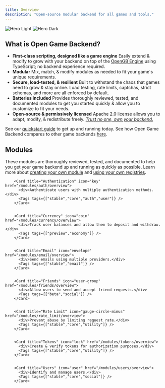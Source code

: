 ```yaml
---
title: Overview
description: "Open-source modular backend for all games and tools."
---
```



<img
  className="block dark:hidden"
  src="/images/hero-light.png"
  alt="Hero Light"
/>
<img
  className="hidden dark:block"
  src="/images/hero-dark.png"
  alt="Hero Dark"
/>

## What is Open Game Backend?

- **First-class scripting, designed like a game engine** Easily extend & modify to grow with your backend on top of the [OpenGB Engine](/engine/introduction) using TypeScript; no backend experience required.
- **Modular** Mix, match, & modify modules as needed to fit your game's unique requirements.
- **Secure, load-tested, & resilient** Built to withstand the chaos that games need to grow & stay online. Load testing, rate limits, captchas, strict schemas, <Tooltip tip="...documentation, secrets management, auto-scaling, and backups">and more</Tooltip> are all enforced by default.
- **Batteries included** Provides thoroughly reviewed, tested, and documented modules to get you started quickly & allow you to customize to fit your needs.
- **Open-source & permissively licensed** Apache 2.0 license allows you to adapt, modify, & redistribute freely. _[Trust no one, own your backend.](https://delistedgames.com/gamesparks-service-to-end-in-september-potential-threat-to-thousands-of-titles/)_

See our [quickstart guide](/concepts/quickstart) to get up and running today. See how Open Game Backend compares to other game backends [here](/comparison/playfab).

## Modules

These modules are thoroughly reviewed, tested, and documented to help you get your game backend up and running as quickly as possible. Learn more about [creating your own module](/build/introduction) and [using your own registries](/concepts/registries).

<CardGroup cols={2}>
  <Card title="Build your own" icon="plus" href="/build/introduction" />
  
        <Card title="Authentication" icon="key" href="/modules/auth/overview">
          <div>Authenticate users with multiple authentication methods.</div>
          <Tags tags={["stable","core","auth","user"]} />
        </Card>
      

        <Card title="Currency" icon="coin" href="/modules/currency/overview">
          <div>Track user balances and allow them to deposit and withdraw.</div>
          <Tags tags={["preview","economy"]} />
        </Card>
      

        <Card title="Email" icon="envelope" href="/modules/email/overview">
          <div>Send emails using multiple providers.</div>
          <Tags tags={["stable","email"]} />
        </Card>
      

        <Card title="Friends" icon="user-group" href="/modules/friends/overview">
          <div>Allow users to send and accept friend requests.</div>
          <Tags tags={["beta","social"]} />
        </Card>
      

        <Card title="Rate Limit" icon="gauge-circle-minus" href="/modules/rate_limit/overview">
          <div>Prevent abuse by limiting request rate.</div>
          <Tags tags={["stable","core","utility"]} />
        </Card>
      

        <Card title="Tokens" icon="lock" href="/modules/tokens/overview">
          <div>Create & verify tokens for authorization purposes.</div>
          <Tags tags={["stable","core","utility"]} />
        </Card>
      

        <Card title="Users" icon="user" href="/modules/users/overview">
          <div>Identify and manage users.</div>
          <Tags tags={["stable","core","social"]} />
        </Card>
      
</CardGroup>
